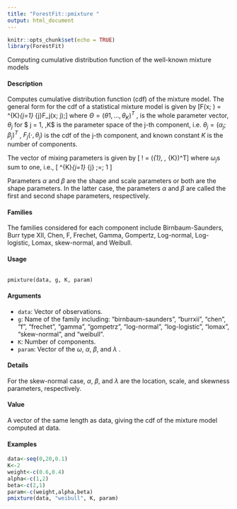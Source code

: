 ---
title: "ForestFit::pmixture "
output: html_document
---

```{r setup, include=FALSE}
knitr::opts_chunk$set(echo = TRUE)
library(ForestFit)
```


Computing cumulative distribution function of the well-known mixture
models

#### Description

Computes cumulative distribution function (cdf) of the mixture model. The general form for the cdf of a statistical mixture model is given by
\[F(x; \Theta ) =  \sum^{K}_{j=1}
\omega_{j}F_j(x; \theta j);\]
where $\Theta  = (\theta 1, \ldots, \theta_K)^T$ , is the whole parameter vector, $\theta_j$ for $ j = 1, \ldots,K$ is the parameter
space of the j-th component, i.e. $\theta_j = (\alpha_j ; \beta_j)^T$ , $F_j( \cdot , \theta_j)$ is the cdf of the j-th component, and
known constant $K$ is the number of components.

The vector of mixing parameters is given
by \[ ! = (\omega_{1}, \ldots, \omega_{K})^T\] where $\omega_{j}$s sum to one, i.e.,
\[ \sum^{K}_{j=1} \omega_{j} \;=\; 1 \]


Parameters $\alpha$ and $\beta$ are the shape and scale
parameters or both are the shape parameters. In the latter case, the parameters $\alpha$ and $\beta$ are called
the first and second shape parameters, respectively.

#### Families

The families considered for each component include Birnbaum-Saunders, Burr type XII, Chen, F, Frechet, Gamma, Gompertz,
Log-normal, Log-logistic, Lomax, skew-normal, and Weibull.

#### Usage
<pre><code>
pmixture(data, g, K, param)
</code></pre>

#### Arguments

* ``data``:   Vector of observations.
* ``g``:  Name of the family including: "birnbaum-saunders", "burrxii", "chen", "f", "frechet", "gamma", "gompetrz", "log-normal", "log-logistic", "lomax",
"skew-normal", and "weibull".
* `` K``:    Number of components.
* `` param ``:    Vector of the $\omega$, $\alpha$, $\beta$, and $\lambda$  .

#### Details

For the skew-normal case, $\alpha$, $\beta$, and $\lambda$  are the location, scale, and skewness parameters, respectively.

#### Value

A vector of the same length as data, giving the cdf of the mixture model computed at data.

#### Examples

```{r}
data<-seq(0,20,0.1)
K<-2
weight<-c(0.6,0.4)
alpha<-c(1,2)
beta<-c(2,1)
param<-c(weight,alpha,beta)
pmixture(data, "weibull", K, param)
```